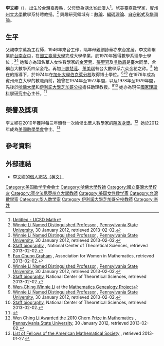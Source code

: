 '''李文卿'''（{{bd|1948年|12月25日||}}），出生於[[台灣|台灣]][[嘉義縣|嘉義縣]]，父母皆為[[湖北省|湖北省]]武漢人<ref>[http://www.math.ucsd.edu/~fan/pub/ChernArticle.pdf Untitled - UCSD Math]</ref>。旅美[[台裔美國人|臺裔]][[數學家|數學家]]，[[宾夕法尼亚州立大学|賓州州立大學]]數學系特聘教授。<ref name="distinguished">[http://science.psu.edu/news-and-events/2012-news/Li1-2012 Winnie Li Named Distinguished Professor] {{Wayback|url=http://science.psu.edu/news-and-events/2012-news/Li1-2012 |date=20130711153436 }}, [[宾夕法尼亚州立大学|Pennsylvania State University]], 30 January 2012, retrieved 2013-02-02.</ref> 興趣研究領域有：[[数论|數論]]、[[编码理论|編碼理論]]、[[自守形式|自守形式]]及[[譜圖論|譜圖論]]。

== 生平 ==
父親李宗萬為工程師，1946年來台工作，隔年母親劉詠華亦來台定居。李文卿畢業於[[台南女中|台南女中]]，在[[國立臺灣大學|國立臺灣大學]]完成大學學業，於1970年獲得數學系理學士學位；<ref name="distinguished">[http://science.psu.edu/news-and-events/2012-news/Li1-2012 Winnie Li Named Distinguished Professor] {{Wayback|url=http://science.psu.edu/news-and-events/2012-news/Li1-2012 |date=20130711153436 }}, [[宾夕法尼亚州立大学|Pennsylvania State University]], 30 January 2012, retrieved 2013-02-02.</ref><ref name="nthu">[http://math.cts.nthu.edu.tw/Mathematics/english/academic_c/WLi-eng.html Staff biography] {{Wayback|url=http://math.cts.nthu.edu.tw/Mathematics/english/academic_c/WLi-eng.html |date=20130610005534 }}, National Center of Theoretical Sciences, retrieved 2013-02-02.</ref> 她和亦為知名華人女性數學家的[[金芳蓉|金芳蓉]]、[[張聖容|張聖容]]及[[吳徴眉|吳徴眉]]是臺大同學，合稱台大數學系四朵金花。再加上[[滕楚莲|滕楚莲]]、[[萧美琪|萧美琪]]有台大數學系六朵金花之称。<ref>[http://community.sciencecareers.org/myscinet/partners/awm/2009/01/fan-chung-graham.php Fan Chung Graham] {{Wayback|url=http://community.sciencecareers.org/myscinet/partners/awm/2009/01/fan-chung-graham.php |date=20100728013858 }}, Association for Women in Mathematics, retrieved 2013-02-02.</ref> 她在{{Link-en|安德鲁·奥格|Andrew Ogg}}的指導下，於1974年在[[加州大學柏克萊分校|加州大學伯克萊分校]]取得博士學位。<ref name="distinguished">[http://science.psu.edu/news-and-events/2012-news/Li1-2012 Winnie Li Named Distinguished Professor] {{Wayback|url=http://science.psu.edu/news-and-events/2012-news/Li1-2012 |date=20130711153436 }}, [[宾夕法尼亚州立大学|Pennsylvania State University]], 30 January 2012, retrieved 2013-02-02.</ref><ref name="nthu">[http://math.cts.nthu.edu.tw/Mathematics/english/academic_c/WLi-eng.html Staff biography], National Center of Theoretical Sciences, retrieved 2013-02-02.</ref><ref>[http://www.genealogy.ams.org/id.php?id=32309 Wen-Ching Winnie Li] {{Wayback|url=http://www.genealogy.ams.org/id.php?id=32309 |date=20180120065730 }}<span> at the </span>[[數學譜系計畫|Mathematics Genealogy Project]]</ref> 在1979年成為賓州州立大學的教職員前，她曾在1974年至1977年間，以及1978年至1979年間，先後於[[哈佛大学|哈佛大學]]和[[伊利諾大學芝加哥分校|伊利諾大學芝加哥分校]]擔任助理教授。<ref name="distinguished">[http://science.psu.edu/news-and-events/2012-news/Li1-2012 Winnie Li Named Distinguished Professor] {{Wayback|url=http://science.psu.edu/news-and-events/2012-news/Li1-2012 |date=20130711153436 }}, [[宾夕法尼亚州立大学|Pennsylvania State University]], 30 January 2012, retrieved 2013-02-02.</ref><ref name="nthu">[http://math.cts.nthu.edu.tw/Mathematics/english/academic_c/WLi-eng.html Staff biography], National Center of Theoretical Sciences, retrieved 2013-02-02.</ref> 她亦為現任[[國家理論科學研究中心|國家理論科學研究中心]]主任。<ref>{{cite web|title=主任室|url=http://www.cts.nthu.edu.tw/members1/super_pages.php?ID=members11|publisher=國家理論科學研究中心|accessdate=2016-08-21|archive-url=https://web.archive.org/web/20160906144053/http://www.cts.nthu.edu.tw/members1/super_pages.php?ID=members11|archive-date=2016-09-06|dead-url=yes}}</ref>

== 榮譽及獎項 ==
李文卿在2010年獲得每三年頒發一次給傑出華人數學家的[[陳省身獎_(世界華人數學家大會)|陳省身獎]]。<ref>[http://science.psu.edu/news-and-events/2011-news/Li1-2011 Wen Ching Li Awarded the 2010 Chern Prize in Mathematics] {{Wayback|url=http://science.psu.edu/news-and-events/2011-news/Li1-2011 |date=20121222075637 }}, [[宾夕法尼亚州立大学|Pennsylvania State University]], 30 January 2012, retrieved 2013-02-02.</ref>  她於2012年成為[[美國數學學會|美國數學學會]]會士。<ref>[http://www.ams.org/profession/fellows-list List of Fellows of the American Mathematical Society] {{Wayback|url=http://www.ams.org/profession/fellows-list |date=20190516093104 }}, retrieved 2013-01-27.</ref>

== 參考資料 ==
<div class="reflist" style="list-style-type: decimal;">
<references /></div>

== 外部連結 ==
* [http://www.math.psu.edu/wli/ 李文卿的個人網站（英文）] {{Wayback|url=http://www.math.psu.edu/wli/ |date=20130202071407 }}
{{台大數學系六朵金花}}

{{Authority control}}
{{DEFAULTSORT:L}}
[[Category:美国数学学会会士|Category:美国数学学会会士]]
[[Category:哈佛大學教師|Category:哈佛大學教師]]
[[Category:國立臺灣大學校友|Category:國立臺灣大學校友]]
[[Category:賓夕法尼亞州立大學教師|Category:賓夕法尼亞州立大學教師]]
[[Category:美国女性数学家|Category:美国女性数学家]]
[[Category:台灣數學家|Category:台灣數學家]]
[[Category:华人数学家|Category:华人数学家]]
[[Category:伊利諾大學芝加哥分校教師|Category:伊利諾大學芝加哥分校教師]]
[[Category:李姓|Category:李姓]]